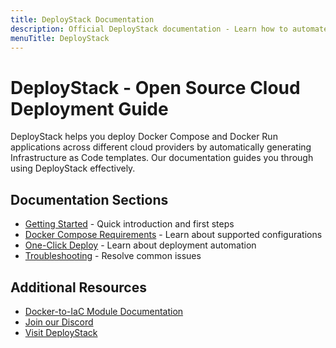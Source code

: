 ```yaml
---
title: DeployStack Documentation
description: Official DeployStack documentation - Learn how to automate Docker Compose and run deployments across cloud providers. Clear guides and technical references for effective deployment automation.
menuTitle: DeployStack
---
```


# DeployStack - Open Source Cloud Deployment Guide

DeployStack helps you deploy Docker Compose and Docker Run applications across different cloud providers by automatically generating Infrastructure as Code templates. Our documentation guides you through using DeployStack effectively.

## Documentation Sections

- [Getting Started](/deploystack/getting-started) - Quick introduction and first steps
- [Docker Compose Requirements](/deploystack/docker-compose-requirements) - Learn about supported configurations
- [One-Click Deploy](/deploystack/one-click-deploy) - Learn about deployment automation
- [Troubleshooting](/deploystack/troubleshooting) - Resolve common issues

## Additional Resources

- [Docker-to-IaC Module Documentation](/docker-to-iac/index)
- [Join our Discord](https://discord.gg/UjFWwByB)
- [Visit DeployStack](https://deploystack.io)

